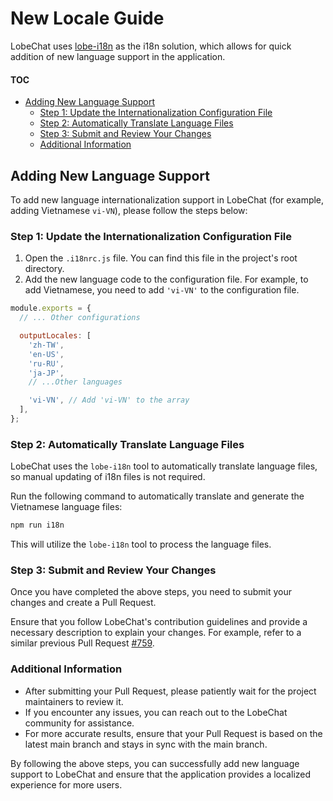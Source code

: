 # New Locale Guide

LobeChat uses [lobe-i18n](https://github.com/lobehub/lobe-cli-toolbox/tree/master/packages/lobe-i18n) as the i18n solution, which allows for quick addition of new language support in the application.

#### TOC

- [Adding New Language Support](#adding-new-language-support)
  - [Step 1: Update the Internationalization Configuration File](#step-1-update-the-internationalization-configuration-file)
  - [Step 2: Automatically Translate Language Files](#step-2-automatically-translate-language-files)
  - [Step 3: Submit and Review Your Changes](#step-3-submit-and-review-your-changes)
  - [Additional Information](#additional-information)

## Adding New Language Support

To add new language internationalization support in LobeChat (for example, adding Vietnamese `vi-VN`), please follow the steps below:

### Step 1: Update the Internationalization Configuration File

1. Open the `.i18nrc.js` file. You can find this file in the project's root directory.
2. Add the new language code to the configuration file. For example, to add Vietnamese, you need to add `'vi-VN'` to the configuration file.

```js
module.exports = {
  // ... Other configurations

  outputLocales: [
    'zh-TW',
    'en-US',
    'ru-RU',
    'ja-JP',
    // ...Other languages

    'vi-VN', // Add 'vi-VN' to the array
  ],
};
```

### Step 2: Automatically Translate Language Files

LobeChat uses the `lobe-i18n` tool to automatically translate language files, so manual updating of i18n files is not required.

Run the following command to automatically translate and generate the Vietnamese language files:

```bash
npm run i18n
```

This will utilize the `lobe-i18n` tool to process the language files.

### Step 3: Submit and Review Your Changes

Once you have completed the above steps, you need to submit your changes and create a Pull Request.

Ensure that you follow LobeChat's contribution guidelines and provide a necessary description to explain your changes. For example, refer to a similar previous Pull Request [#759](https://github.com/lobehub/lobe-chat/pull/759).

### Additional Information

- After submitting your Pull Request, please patiently wait for the project maintainers to review it.
- If you encounter any issues, you can reach out to the LobeChat community for assistance.
- For more accurate results, ensure that your Pull Request is based on the latest main branch and stays in sync with the main branch.

By following the above steps, you can successfully add new language support to LobeChat and ensure that the application provides a localized experience for more users.

